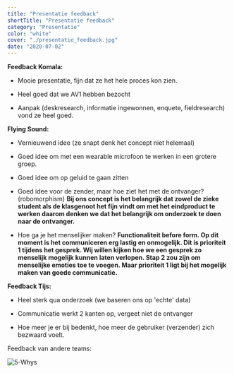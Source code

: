 ```yaml
---
title: "Presentatie feedback"
shortTitle: "Presentatie feedback"
category: "Presentatie"
color: "white"
cover: "./presentatie_feedback.jpg"
date: "2020-07-02"
---
```


**Feedback Komala:**

- Mooie presentatie, fijn dat ze het hele proces kon zien.

- Heel goed dat we AV1 hebben bezocht

- Aanpak (deskresearch, informatie ingewonnen, enquete, fieldresearch) vond ze heel goed.



**Flying Sound:**

- Vernieuwend idee (ze snapt denk het concept niet helemaal)

- Goed idee om met een wearable microfoon te werken in een grotere groep.

- Goed idee om op geluid te gaan zitten

- Goed idee voor de zender, maar hoe ziet het met de ontvanger? (robomorphism) **Bij ons concept is het belangrijk dat zowel de zieke student als de klasgenoot het fijn vindt om met het eindproduct te werken daarom denken we dat het belangrijk om onderzoek te doen naar de ontvanger.**

- Hoe ga je het menselijker maken? **Functionaliteit before form. Op dit moment is het communiceren erg lastig en onmogelijk. Dit is prioriteit 1 tijdens het gesprek. Wij willen kijken hoe we een gesprek zo menselijk mogelijk kunnen laten verlopen. Stap 2 zou zijn om menselijke emoties toe te voegen. Maar prioriteit 1 ligt bij het mogelijk maken van goede communicatie.**



**Feedback Tijs:**

- Heel sterk qua onderzoek (we baseren ons op 'echte' data)

- Communicatie werkt 2 kanten op, vergeet niet de ontvanger

- Hoe meer je er bij bedenkt, hoe meer de gebruiker (verzender) zich bezwaard voelt.


Feedback van andere teams:

![5-Whys](http://localhost:8000/images/stappen/presentatie_feedback/feedback.png "5-whys")